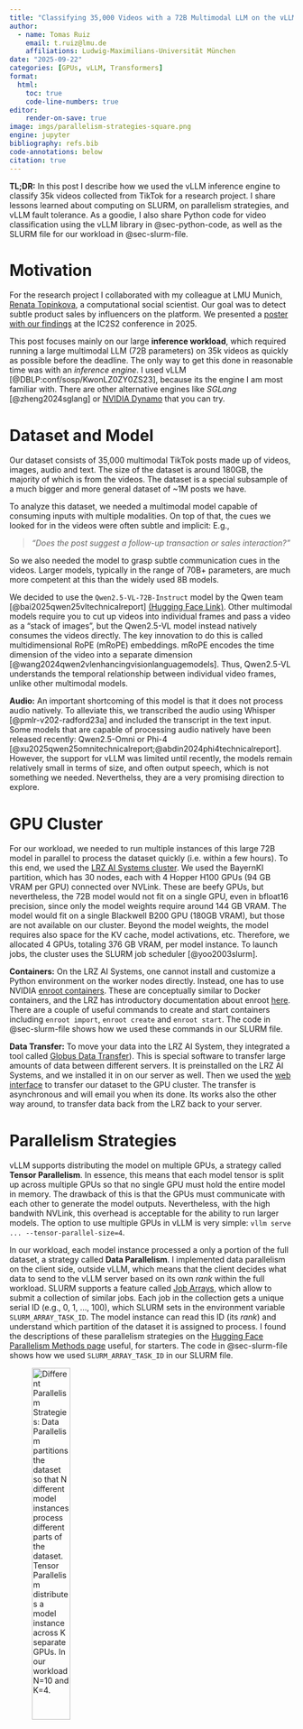 ```yaml
---
title: "Classifying 35,000 Videos with a 72B Multimodal LLM on the vLLM Engine"
author:
  - name: Tomas Ruiz
    email: t.ruiz@lmu.de
    affiliations: Ludwig-Maximilians-Universität München
date: "2025-09-22"
categories: [GPUs, vLLM, Transformers]
format:
  html:
    toc: true
    code-line-numbers: true
editor:
    render-on-save: true
image: imgs/parallelism-strategies-square.png
engine: jupyter
bibliography: refs.bib
code-annotations: below
citation: true
---
```


**TL;DR:** In this post I describe how we used the vLLM inference engine to classify 35k videos collected from TikTok for a research project.
I share lessons learned about computing on SLURM, on parallelism strategies, and vLLM fault tolerance.
As a goodie, I also share Python code for video classification using the vLLM library in @sec-python-code, 
as well as the SLURM file for our workload in @sec-slurm-file.

# Motivation

For the research project I collaborated with my colleague at LMU Munich, [Renata Topinkova](https://renatatopinkova.github.io/), a computational social scientist.
Our goal was to detect subtle product sales by influencers on the platform. We presented a [poster with our findings](./other-files/poster_ic2s2_25.pdf) at the IC2S2 conference in 2025.

This post focuses mainly on our large **inference workload**, which required running a large multimodal LLM (72B parameters) on 35k videos as quickly as possible before the deadline.
The only way to get this done in reasonable time was with an _inference engine_. I used vLLM [@DBLP:conf/sosp/KwonLZ0ZY0ZS23], because its the engine I am most familiar with.
There are other alternative engines like _SGLang_ [@zheng2024sglang] or [NVIDIA Dynamo](https://github.com/ai-dynamo/dynamo) that you can try.

# Dataset and Model
Our dataset consists of 35,000 multimodal TikTok posts made up of videos, images, audio and text.
The size of the dataset is around 180GB, the majority of which is from the videos.
The dataset is a special subsample of a much bigger and more general dataset of ~1M posts we have.

To analyze this dataset, we needed a multimodal model capable of consuming inputs with multiple modalities.
On top of that, the cues we looked for in the videos were often subtle and implicit: E.g.,

> _"Does the post suggest a follow-up transaction or sales interaction?"_

So we also needed the model to grasp subtle communication cues in the videos.
Larger models, typically in the range of 70B+ parameters, are much more competent at this than the widely used 8B models.

We decided to use the `Qwen2.5-VL-72B-Instruct` model by the Qwen team [@bai2025qwen25vltechnicalreport] [(Hugging Face Link)](https://huggingface.co/Qwen/Qwen2.5-VL-3B-Instruct).
Other multimodal models require you to cut up videos into individual frames and pass a video as a "stack of images", but the Qwen2.5-VL model instead natively consumes the videos directly.
The key innovation to do this is called multidimensional RoPE (mRoPE) embeddings.
mRoPE encodes the time dimension of the video into a separate dimension [@wang2024qwen2vlenhancingvisionlanguagemodels].
Thus, Qwen2.5-VL understands the temporal relationship between individual video frames, unlike other multimodal models.

**Audio:** An important shortcoming of this model is that it does not process audio natively.
To alleviate this, we transcribed the audio using Whisper [@pmlr-v202-radford23a] and included the transcript in the text input.
Some models that are capable of processing audio natively have been released recently: Qwen2.5-Omni or Phi-4 [@xu2025qwen25omnitechnicalreport;@abdin2024phi4technicalreport].
However, the support for vLLM was limited until recently, the models remain relatively small in terms of size, and often output speech, which is not something we needed.
Neverthelss, they are a very promising direction to explore.

# GPU Cluster

For our workload, we needed to run multiple instances of this large 72B model in parallel to process the dataset quickly (i.e. within a few hours).
To this end, we used the [LRZ AI Systems cluster](https://doku.lrz.de/lrz-ai-systems-11484278.html).
We used the BayernKI partition, which has 30 nodes, each with 4 Hopper H100 GPUs (94 GB VRAM per GPU) connected over NVLink.
These are beefy GPUs, but nevertheless, the 72B model would not fit on a single GPU, even in bfloat16 precision, since only the model weights require around 144 GB VRAM.
The model would fit on a single Blackwell B200 GPU (180GB VRAM), but those are not available on our cluster.
Beyond the model weights, the model requires also space for the KV cache, model activations, etc.
Therefore, we allocated 4 GPUs, totaling 376 GB VRAM, per model instance.
To launch jobs, the cluster uses the SLURM job scheduler [@yoo2003slurm].

**Containers:** On the LRZ AI Systems, one cannot install and customize a Python environment on the worker nodes directly.
Instead, one has to use NVIDIA [enroot containers](https://github.com/NVIDIA/enroot).
These are conceptually similar to Docker containers, and the LRZ has introductory documentation about enroot [here](https://doku.lrz.de/4-1-enroot-introduction-1895502566.html).
There are a couple of useful commands to create and start containers including `enroot import`, `enroot create` and `enroot start`.
The code in @sec-slurm-file shows how we used these commands in our SLURM file.

**Data Transfer:** To move your data into the LRZ AI System, they integrated a tool called [Globus Data Transfer](https://doku.lrz.de/dss-how-globus-data-transfer-and-globus-sharing-for-dss-works-11484489.html)).
This is special software to transfer large amounts of data between different servers.
It is preinstalled on the LRZ AI Systems, and we installed it in on our server as well.
Then we used the [web interface](https://app.globus.org/) to transfer our dataset to the GPU cluster.
The transfer is asynchronous and will email you when its done.
Its works also the other way around, to transfer data back from the LRZ back to your server.

# Parallelism Strategies
vLLM supports distributing the model on multiple GPUs, a strategy called **Tensor Parallelism**.
In essence, this means that each model tensor is split up across multiple GPUs so that no single GPU must hold the entire model in memory.
The drawback of this is that the GPUs must communicate with each other to generate the model outputs.
Nevertheless, with the high bandwith NVLink, this overhead is acceptable for the ability to run larger models.
The option to use multiple GPUs in vLLM is very simple: `vllm serve ... --tensor-parallel-size=4`.

In our workload, each model instance processed a only a portion of the full dataset, a strategy called **Data Parallelism**.
I implemented data parallelism on the client side, outside vLLM,
which means that the client decides what data to send to the vLLM server based on its own _rank_ within the full workload.
SLURM supports a feature called [Job Arrays](https://slurm.schedmd.com/job_array.html), which allow to submit a collection of similar jobs.
Each job in the collection gets a unique serial ID (e.g., 0, 1, ..., 100), which SLURM sets in the environment variable `SLURM_ARRAY_TASK_ID`.
The model instance can read this ID (its _rank_) and understand which partition of the dataset it is assigned to process.
I found the descriptions of these parallelism strategies on the [Hugging Face Parallelism Methods page](https://huggingface.co/docs/transformers/main/perf_train_gpu_many) useful, for starters.
The code in @sec-slurm-file shows how we used `SLURM_ARRAY_TASK_ID` in our SLURM file.


![Different Parallelism Strategies: Data Parallelism partitions the dataset so that $N$ different model instances process different parts of the dataset. Tensor Parallelism distributes a model instance across $K$ separate GPUs. In our workload $N=10$ and $K=4$.](imgs/parallelism-strategies.png){width="40%" text-align="left" fig-alt="Different Parallelism Strategies" .lightbox}

# Fault Tolerance
The vLLM library supports different inference modes:
It is possible to use _batch processing_, which takes a batch of requests at once, processes them
and returns the results.
Alternatively, its possible to spin up an inference server behind an OpenAI-compatible API,
which takes requests _asynchronously_, and returns the results individually as they become available.
For our large workload, we expected the batch processing to be more efficient, but at the time of writing,
the batch processing code **blocked** until all requests were completed before returning.
If any error occurred during processing, the entire batch would fail, and failures were more common than one would expect:
E.g. an exception was raised mid-workload because a long video did not fit in the context window.

Therefore, I opted for the asynchronous inference mode, which offered better **fault tolerance**.
As soon as a request completed, we dumped its result to a file with JSON-lines format.
If the workload failed halfway, we still had all previous results on disk.
If a single request failed (e.g. video too long), it was also logged to the results file.
This approach made it possible to restart the a failed workload later, by determining which requests were still missing from the results file.
The JSON-lines file format allows for efficient append-only incremental writes, but is not a very efficient data format for downstream use, because it takes up a lot of disk space and is slow to read.
Therefore, once result files were complete, we converted them to the [parquet format](https://github.com/apache/parquet-format), which has great lossless compression, and is super fast to read.

Sending thousands of multimodal requests at the server **concurrently** choked it, because the server accepted all requests and started processing all videos (e.g. loading from disk), but neglected generating tokens.
On top of this, processing too many concurrent requests filled up the KV cache very quickly.
You could observe this in the vLLM logs: the KV cache utilization spiked to 100% and stayed there for most of the workload.
To cope with this, the server evicted blocks from the KV cache, and put most requests back in the queue, where they effectively sat idle.
To prevent this situation, I implemented a client-side throttling mechanism, which limited the number of requests sent to the server at the same time.
We set 16 concurrent requests for QwenVL-2.5-72B.
Getting this to work properly with Python's `asyncio` library and correct timeouts was tricky, but now you can just [copy the code from my repo](https://github.com/tomasruizt/llm_app/blob/8e122aed8f81880c4299416ffacc562c4b5f150f/llmlib/llmlib/openai/openai_completion.py#L174) or use the Python code from @sec-python-code directly.

## Preventing Clashes
Multiple model instances might be colocated on the same node, e.g. a 8 GPU node can host 2x4 GPU jobs. To prevent the jobs from clashing over the same vLLM port, we set different ports for each model instance based on its rank (`SLURM_ARRAY_TASK_ID`).
We also gave each model instance a unique enroot container name based on the `SLURM_ARRAY_TASK_ID`, to prevent co-located jobs from clashing over the same container name.
Also, we deleted the created enroot container after the job finished.
To diagnose the failure of an individual job task within a job array, its useful to pipe `stderr` and `stdout` of each job task to different files, as shown in lines 5 and 6 of our SLURM file in @sec-slurm-file. 
Its possible to restart individual job tasks within a job array with SLURM: `sbatch <slurm-file> --array=<failed-task-id>`.

# Prefill-Decode Ratio

We processed over 552 million input tokens, and generated over 9 million output tokens.
Per request, we processed 15.8k input tokens and produced over 250 output tokens, on average.
The ratio of input tokens to output tokens is very skewed (61 to 1).
It means that most compute in our workload was not spent decoding long answers, but rather processing the many input tokens.
The workload is therefore called "prefill-heavy".
This contrasts to "decode-heavy" workloads, like those involved in solving mathematical problems that generate a long answer including reasoning.
The prefill step is generally speaking compute-bound rather than memory-bound, so our workload likely exploits the full compute capacity of the GPUs.
@fig-input-tokens and @fig-output-tokens shows the distribution of input and output tokens for the entire workload.

![**Distribution of Input Tokens**. The distribution is skewed to the left, and most requests created between 5k and 20k input tokens. There were a few outliers with as much as 123k input tokens.](imgs/input_tokens.png){width="80%" text-align="left" fig-alt="Number of input tokens" .lightbox #fig-input-tokens}

![**Distribution of Output Tokens**. Its important to note that the x-scale is _100 times smaller_ than for input tokens. Most requests produced between 50 and 600 output tokens. The bimodal shape is caused likely because our prompt instructed the model to respond follow-up questions only in specific cases.](imgs/output_tokens.png){width="80%" text-align="left" fig-alt="Number of output tokens" .lightbox #fig-output-tokens}

# Throughput Stats

I estimated from the logs that the **throughput** per model instance was ~2,95 seconds per request (~3 for simplicity).
Dividing the ~15k input tokens and ~60 output tokens per request, give a throughput of 5k input tokens and 20 output tokens per second per model instance (5020 tokens/s total throughput).

This is a high throughput compared to other benchmarks:
The vLLM documentation reports a [synthetic benchmark](https://docs.vllm.ai/projects/recipes/en/latest/Qwen/Qwen2.5-VL.html#qwen25vl-72b-benchmark-on-random-synthetic-dataset) with a ratio of ~9:1 input tokens per output token,
which achieves a lower throughput of 1461 tokens/s.
The higher throughput of our workload might be because its more prefill-heavy and better saturates the GPUs compute capacity.
NVIDIA has also reported [performance benchmarks](https://docs.nvidia.com/nim/benchmarking/llm/latest/performance.html#llama-3-3-70b-instruct-results) for the similarly sized Llama-3.3-70b-instruct running  on 4 H100 GPUs and their [NIM](https://docs.nvidia.com/nim/large-language-models/latest/getting-started.html) inference framework.
However, the peak throughputs reported by NVIDIA vary _a lot_ depending not only on the ratio of input to output tokens, but also the total number of tokens per request, with throughput peaks ranging from 349 to 6085 tokens/s (I report their best results in @tbl-throughput-stats).
The throughput we achieved is competitive without being "too good to be true" 🚀.

| Benchmark | Model | In. Toks | Out. Toks | Tok. Ratio | GPUs | Throughput $\uparrow$|
|----|----|---|---|---|----|----|
| NVIDIA NIM | Llama-3.3-70b | 1000 | 1000 | 1:1 | 4 H100 80GB | **6085 tok/s** |
| Ours (Videos) | Qwen2.5-VL-72B | 15000 | 250 | 61:1 | 4 H100 96GB | 5020 tok/s |
| vLLM (Synthetic) | Qwen2.5-VL-72B | 8000 | 900 | 9:1 | 4 A100 80GB | 1461 tok/s |

: **Throughput Comparison.** All benchmarks use instruct models. Input and output tokens are per request. The token ratio tells if the workload is prefill- or decode-heavy. The NVIDIA numbers are the most optimistic from their benchmarks. {#tbl-throughput-stats}

All benchmarks used different GPUs. I searched for the difference between the H100 80GB and the H100 96GB GPUs, and found [this comparison](https://www.ionos.com/digitalguide/server/know-how/nvidia-h100/) which says the former card has more bfloat16 compute power (1979 vs 1671 TFLOPS), while the latter has higher memory bandwidth (3,9 vs 3,35 TB/s), so its not clear if they offer clear advantages to either side.

# Costs

In terms of total runtime, the workload required 3s/post * 35k posts = 105k s $\approx$ 29hr.
The cost of renting an equivalent H100 GPU on [Runpod.io](https://www.runpod.io/) is $3,07/hr per GPU (as of 2025-09-24).
The total cost of the workload would be $3,07 * 4 GPUs * 29hr = $356,12 (not a very expensive workload).
Nevertheless, this does not include the time spent setting up the workload, debugging failures, and tweaking parameters, which required running at least one model instance, i.e. $12/hr equivalent.

![**H100 NVL Rent Cost.** The cost shown is per GPU per hour. The workload required 4 GPUs per model insance for 29 hours.](imgs/h100-nvl-cost-per-hour.png){width="60%" fig-alt="H100 NVL Renting Costs" .lightbox #fig-h100-nvl-cost-per-hour}

# Results

In terms of social science, we found interesting results, e.g. that a lot of posts promoted a product (42%), and the most common product was dietary supplements (16%).
More details in the [IC2S2 poster](./other-files/poster_ic2s2_25.pdf).

# Conclusion

Successfully processing 35,000 multimodal TikTok videos with a 72B parameter model required combining vLLM's tensor parallelism across 4 H100 GPUs with data parallelism via SLURM job arrays.
Key lessons learned include using asynchronous processing for better fault tolerance, client-side throttling to prevent vLLM server overload, and proper job isolation to avoid conflicts between tasks colocated on the same node.
I hope this post is useful to other researchers aiming to analyze large multimodal/video datasets with LLMs that require multiple GPUs.

**Outlook:** In the future I hope to scale this pipeline to 1M videos, and push the throughput limits with quantization methods and speculative decoding.
Testing audio-capable models is also high on my agenda.
If you are interested in collaborating on large-scale inference, reach out to me! 🚀

# SLURM File {#sec-slurm-file}
Below is a Github gist of the SLURM file to submit our workload on the LRZ AI Systems.
It shows how to request multiple GPUs, configure SLURM job arrays, set vLLM ports, setup & teardown of enroot container, etc.
Unlike the Python code, this will not run without the dataset, but it shows the general workflow.

<script src="https://gist.github.com/tomasruizt/6b48b51c343b48ee2f1a3ebb9a6ea129.js"></script>

# Python Code {#sec-python-code}
The code below shows how to use Python to (1) start up the vLLM server, and (2) send
concurrent requests to the server. It uses a library I wrote for this purpose: [Github/tomasruizt/llm_app](https://github.com/tomasruizt/llm_app). The snippet below is in the repo's `examples/` directory.

<script src="https://emgithub.com/embed-v2.js?target=https%3A%2F%2Fgithub.com%2Ftomasruizt%2Fllm_app%2Fblob%2Fmain%2Fexamples%2Fvllm-video-inference.py&style=github&type=code&showBorder=on&showLineNumbers=on&showFileMeta=on&showFullPath=on&showCopy=on"></script>

# References
<!-- 
What to write about
✅ The model, how many GPUs are needed (Tensor Parallelism)
✅ that we transcribe using whisper
✅ How I split the dataset (Data Parallelism)
✅ The LRZ, what GPUs and nodes are available
   ✅ how these are connected to each other
✅ SLURM, how array jobs work
  ✅ preventing port clashes
✅ The posts are multimodal: videos, imgs, text
✅ Incremental progress by splitting requests from backend server
✅Client-side throttling, since different models have different reqs

✅ How much storage is 35k videos in TB
✅ Write about enroot containers
✅ make a pciture display tensor parallelism & data parallelism
✅ Include a snippet about how to use your llm_app library.
Results: 
  ✅ How many tokens did we process?
  ✅How many posts actually promote a product?
  How long did it take to process the dataset?
-->